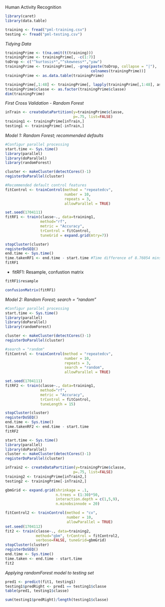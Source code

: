 Human Activity Recognition

```r
library(caret)
library(data.table)

training <- fread("pml-training.csv")
testing <- fread("pml-testing.csv")
```

*Tidying Data*
```r
trainingPrime <- t(na.omit(t(training)))
trainingPrime <- trainingPrime[, -c(1:7)]
toDrop <- c("^kurtosis*","^skewness*","yaw")
trainingPrime <- trainingPrime[, -grep(paste(toDrop, collapse = "|"),
                                       colnames(trainingPrime))]
trainingPrime <- as.data.table(trainingPrime)
```
```r
trainingPrime[,1:48] <- trainingPrime[, lapply(trainingPrime[,1:48], as.numeric)]
trainingPrime$classe <- as.factor(trainingPrime$classe)
dim(trainingPrime)
```


*First Cross Validation - Random Forest*
```r
inTrain <- createDataPartition(y=trainingPrime$classe,
                               p=.75, list=FALSE)
training1 <- trainingPrime[inTrain,]
testing1 <- trainingPrime[-inTrain,]
```
*Model 1: Random Forest; recommended defaults*
```r
#Configur parallel processing
start.time <- Sys.time()
library(parallel)
library(doParallel)
library(randomForest)

cluster <- makeCluster(detectCores()-1)
registerDoParallel(cluster)

#Recommended default control features
fitControl <- trainControl(method = "repeatedcv",
                           number = 10,
                           repeats = 3,
                           allowParallel = TRUE)

set.seed(1704111)
fitRF1 <- train(classe~., data=training1, 
                method="rf", 
                metric = "Accuracy", 
                trControl = fitControl, 
                tuneGrid = expand.grid(mtry=7))

stopCluster(cluster)
registerDoSEQ()
end.time <- Sys.time()
time.takenRF1 <- end.time - start.time #Time difference of 8.76054 mins
fitRF1
```
- fitRF1: Resample, confustion matrix
```r
fitRF1$resample
```
```r
confusionMatrix(fitRF1)
```





*Model 2: Random Forest; search = "random"*
```r
#Configur parallel processing
start.time <- Sys.time()
library(parallel)
library(doParallel)
library(randomForest)

cluster <- makeCluster(detectCores()-1)
registerDoParallel(cluster)

#search = "random"
fitControl <- trainControl(method = "repeatedcv",
                           number = 10,
                           repeats = 3,
                           search = "random",
                           allowParallel = TRUE)

set.seed(1704111)
fitRF2 <- train(classe~., data=training1, 
                method="rf", 
                metric = "Accuracy", 
                trControl = fitControl, 
                tuneLength = 15)

stopCluster(cluster)
registerDoSEQ()
end.time <- Sys.time()
time.takenRF2 <- end.time - start.time
fitRF2
```







```r
start.time <- Sys.time()
library(parallel)
library(doParallel)
cluster <- makeCluster(detectCores()-1)
registerDoParallel(cluster)

inTrain2 <- createDataPartition(y=trainingPrime$classe,
                               p=.75, list=FALSE)
training2 <- trainingPrime[inTrain2,]
testing2 <- trainingPrime[-inTrain2,]

gbmGrid <- expand.grid(shrinkage = .1,
                       n.trees = (1:30)*50,
                       interaction.depth = c(1,5,9),
                       n.minobsinnode = 20)

fitControl2 <- trainControl(method = "cv",
                            number = 10,
                            allowParallel = TRUE)
set.seed(1704112)
fit2 <- train(classe~., data=training2,
              method="gbm", trControl = fitControl2,
              verbose=FALSE, tuneGrid=gbmGrid)
stopCluster(cluster)
registerDoSEQ()
end.time <- Sys.time()
time.taken <- end.time - start.time
fit2

```


*Applying randomForest model to testing set*
```r
pred1 <- predict(fit1, testing1)
testing1$predRight <- pred1 == testing1$classe
table(pred1, testing1$classe)
```
```r
sum(testing1$predRight)/length(testing1$classe)
```

